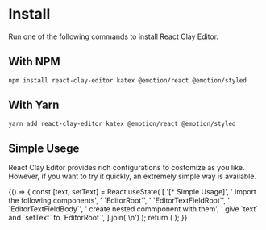 
<Meta title="Get Started/Install" />

# Install

Run one of the following commands to install React Clay Editor.

## With NPM

```
npm install react-clay-editor katex @emotion/react @emotion/styled
```

## With Yarn

```
yarn add react-clay-editor katex @emotion/react @emotion/styled
```

## Simple Usege

React Clay Editor provides rich configurations to costomize as you like. However, if you want to try it quickly, an
extremely simple way is available.


<Canvas withSource="open">
  <Story name="Simple Usage">
    {() => {
      const [text, setText] = React.useState(
        [
          '[* Simple Usage]',
          ' import the following components',
          '  `EditorRoot`',
          '  `EditorTextFieldRoot`',
          '  `EditorTextFieldBody`',
          ' create nested commponent with them',
          ' give `text` and `setText` to `EditorRoot`',
        ].join('\n')
      );
      return (
        <EditorRoot text={text} setText={setText}>
          <EditorTextFieldRoot>
            <EditorTextFieldBody />
          </EditorTextFieldRoot>
        </EditorRoot>
      );
    }}
  </Story>
</Canvas>
